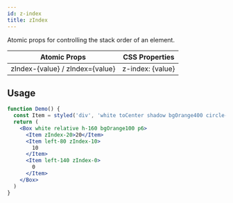 ```yaml
---
id: z-index
title: zIndex
---
```


Atomic props for controlling the stack order of an element.

| Atomic Props                    | CSS Properties   |
| ------------------------------- | ---------------- |
| zIndex-{value} / zIndex={value} | z-index: {value} |

## Usage

```jsx live
function Demo() {
  const Item = styled('div', 'white toCenter shadow bgOrange400 circle-80 absolute')
  return (
    <Box white relative h-160 bgOrange100 p6>
      <Item zIndex-20>20</Item>
      <Item left-80 zIndex-10>
        10
      </Item>
      <Item left-140 zIndex-0>
        0
      </Item>
    </Box>
  )
}
```
